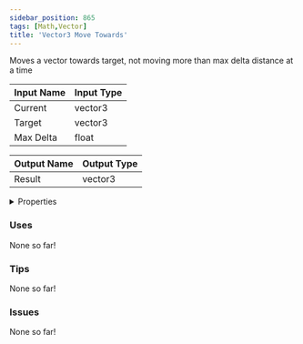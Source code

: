 ```yaml
---
sidebar_position: 865
tags: [Math,Vector]
title: 'Vector3 Move Towards'
---
```


Moves a vector towards target, not moving more than max delta distance at a time



<IChip uuid="266d90c7-403e-4059-a481-ce3e22d61420"/>

| Input Name | Input Type |
|-----------|-----------|
| Current | vector3 |
| Target | vector3 |
| Max Delta | float |

| Output Name | Output Type |
|-----------|-----------|
| Result | vector3 |


<details>
  <summary>Properties</summary>
  <div>
    <div>
    <table>
      <thead>
        <tr>
          <th>Is beta required?</th>
          <th>No</th>
        </tr>
        <tr>
          <th>Is this chip a trolling risk?</th>
          <th>No</th>
        </tr>
        <tr>
          <th>Is this chip a role assignment risk?</th>
          <th>No</th>
        </tr>
        <tr>
          <th>Chip UUID</th>
          <th>266d90c7-403e-4059-a481-ce3e22d61420</th>
        </tr>
        <tr>
          <th>Room availability</th>
          <th>Available everywhere</th>
        </tr>
      </thead>
    </table>
    </div>
  </div>
</details>

### Uses

None so far!

### Tips

None so far!

### Issues

None so far!